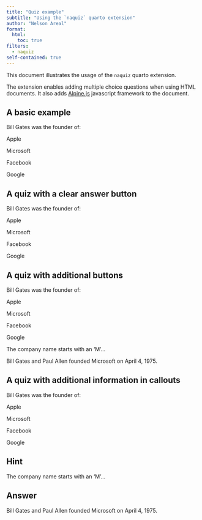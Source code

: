 ```yaml
---
title: "Quiz example"
subtitle: "Using the `naquiz` quarto extension"
author: "Nelson Areal"
format:
  html:
    toc: true
filters:
  - naquiz
self-contained: true
---
```


This document illustrates the usage of the `naquiz` quarto extension. 

The extension enables adding multiple choice questions when using HTML documents. It also adds [Alpine.js](https://alpinejs.dev/) javascript framework to the document.

## A basic example

:::::{.question}
Bill Gates was the founder of:

::::{.choices}

:::{.choice}
Apple
:::  

:::{.choice .correct-choice}
Microsoft
:::

:::{.choice}
Facebook  
:::

:::{.choice}
Google   
:::

::::
:::::


## A quiz with a clear answer button

:::::{.question}
Bill Gates was the founder of:

::::{.choices}

:::{.choice}
Apple
:::  

:::{.choice .correct-choice}
Microsoft
:::

:::{.choice}
Facebook  
:::

:::{.choice}
Google   
:::

:::{.button-clear title="Clear answer" button-class="btn btn-light btn-xs"}
:::

::::
:::::




## A quiz with additional buttons

:::::{.question}
Bill Gates was the founder of:

::::{.choices}

:::{.choice}
Apple
:::  

:::{.choice .correct-choice}
Microsoft
:::

:::{.choice}
Facebook  
:::

:::{.choice}
Google   
:::

:::{.button-clear title="Clear answer" button-class="btn btn-light btn-xs"}
:::

::::
:::::

::::{.btn-group}
:::{.button-hint title="Show hint" button-class="btn btn-warning btn-xs"}
The company name starts with an 'M'...
:::

:::{.button-answer title="Show Answer" button-class="btn btn-info btn-xs"}
Bill Gates and Paul Allen founded Microsoft on April 4, 1975.
:::
::::


## A quiz with additional information in callouts

:::::{.question}
Bill Gates was the founder of:

::::{.choices}

:::{.choice}
Apple
:::  

:::{.choice .correct-choice}
Microsoft
:::

:::{.choice}
Facebook  
:::

:::{.choice}
Google   
:::

:::{.button-clear title="Clear answer" button-class="btn btn-light btn-xs"}
:::

::::
:::::


::: {.callout-tip collapse="true" icon="false"}
## Hint

The company name starts with an 'M'...
:::

::: {.callout-note collapse="true" icon="false"}
## Answer

Bill Gates and Paul Allen founded Microsoft on April 4, 1975.
:::


